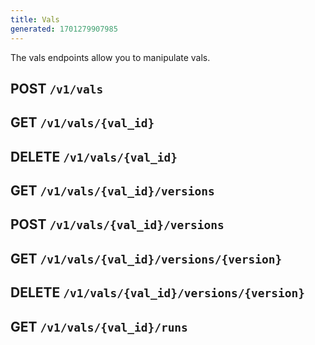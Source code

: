 ```yaml
---
title: Vals
generated: 1701279907985
---
```



The vals endpoints allow you to manipulate vals.

## POST `/v1/vals`

<Val url="https://www.val.town/embed/neverstew.postVals" />

## GET `/v1/vals/{val_id}`

<Val url="https://www.val.town/embed/neverstew.getVal" />

## DELETE `/v1/vals/{val_id}`

<Val url="https://www.val.town/embed/neverstew.deleteValExample" />

## GET `/v1/vals/{val_id}/versions`

<Val url="https://www.val.town/embed/neverstew.getValVersions" />

## POST `/v1/vals/{val_id}/versions`

<Val url="https://www.val.town/embed/neverstew.createValVersionExample" />

## GET `/v1/vals/{val_id}/versions/{version}`

<Val url="https://www.val.town/embed/neverstew.getValVersion" />

## DELETE `/v1/vals/{val_id}/versions/{version}`

<Val url="https://www.val.town/embed/neverstew.deleteValVersionExample" />

## GET `/v1/vals/{val_id}/runs`

<Val url="https://www.val.town/embed/neverstew.valRunsExample" />
